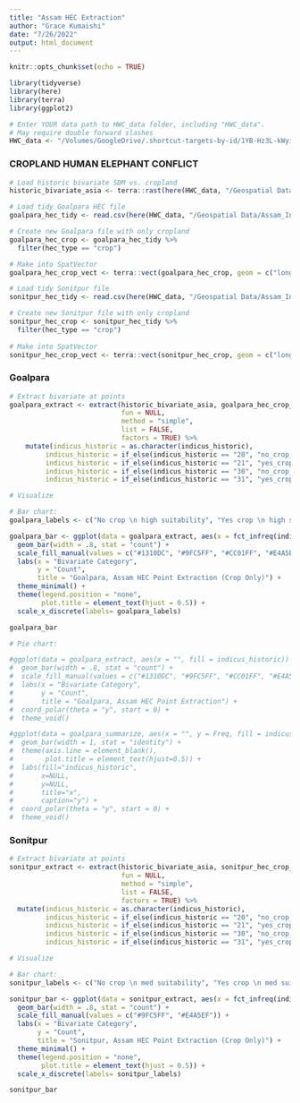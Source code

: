 ```yaml
---
title: "Assam HEC Extraction"
author: "Grace Kumaishi"
date: "7/26/2022"
output: html_document
---
```


```r
knitr::opts_chunk$set(echo = TRUE)

library(tidyverse)
library(here)
library(terra)
library(ggplot2)

# Enter YOUR data path to HWC_data folder, including "HWC_data". 
# May require double forward slashes
HWC_data <- "/Volumes/GoogleDrive/.shortcut-targets-by-id/1YB-Hz3L-kWyiZMg2UM89GQkvqXyZUW1H/HWC_data" 
```

### CROPLAND HUMAN ELEPHANT CONFLICT ###

```r
# Load historic bivariate SDM vs. cropland
historic_bivariate_asia <- terra::rast(here(HWC_data, "/Geospatial Data/baseline_bivariate_indomalaya.tif")) # Already SpatRaster

# Load tidy Goalpara HEC file
goalpara_hec_tidy <- read.csv(here(HWC_data, "/Geospatial Data/Assam_India/Goalpara_HEC_tidy.csv"))

# Create new Goalpara file with only cropland
goalpara_hec_crop <- goalpara_hec_tidy %>% 
  filter(hec_type == "crop")

# Make into SpatVector
goalpara_hec_crop_vect <- terra::vect(goalpara_hec_crop, geom = c("longitude", "latitude"), crs = 4326)

# Load tidy Sonitpur file
sonitpur_hec_tidy <- read.csv(here(HWC_data, "/Geospatial Data/Assam_India/Sonitpur_HEC_tidy.csv"))

# Create new Sonitpur file with only cropland
sonitpur_hec_crop <- sonitpur_hec_tidy %>% 
  filter(hec_type == "crop")
 
# Make into SpatVector
sonitpur_hec_crop_vect <- terra::vect(sonitpur_hec_crop, geom = c("longitude", "latitude"), crs = 4326)
```

### Goalpara ###

```r
# Extract bivariate at points
goalpara_extract <- extract(historic_bivariate_asia, goalpara_hec_crop_vect, 
                            fun = NULL, 
                            method = "simple",
                            list = FALSE,
                            factors = TRUE) %>% 
    mutate(indicus_historic = as.character(indicus_historic),
         indicus_historic = if_else(indicus_historic == "20", "no_crop_med", indicus_historic),
         indicus_historic = if_else(indicus_historic == "21", "yes_crop_med", indicus_historic),
         indicus_historic = if_else(indicus_historic == "30", "no_crop_high", indicus_historic),
         indicus_historic = if_else(indicus_historic == "31", "yes_crop_high", indicus_historic))
```

```r
# Visualize

# Bar chart:
goalpara_labels <- c("No crop \n high suitability", "Yes crop \n high suitability", "No crop \n med suitability", "Yes crop \n med suitability")

goalpara_bar <- ggplot(data = goalpara_extract, aes(x = fct_infreq(indicus_historic), fill = indicus_historic)) +
  geom_bar(width = .8, stat = "count") +
  scale_fill_manual(values = c("#1310DC", "#9FC5FF", "#CC01FF", "#E4A5EF")) +
  labs(x = "Bivariate Category",
       y = "Count",
       title = "Goalpara, Assam HEC Point Extraction (Crop Only)") +
  theme_minimal() +
  theme(legend.position = "none",
        plot.title = element_text(hjust = 0.5)) +
  scale_x_discrete(labels= goalpara_labels)

goalpara_bar

# Pie chart:

#ggplot(data = goalpara_extract, aes(x = "", fill = indicus_historic)) +
#  geom_bar(width = .8, stat = "count") +
#  scale_fill_manual(values = c("#1310DC", "#9FC5FF", "#CC01FF", "#E4A5EF")) +
#  labs(x = "Bivariate Category",
#       y = "Count",
#       title = "Goalpara, Assam HEC Point Extraction") +
#  coord_polar(theta = "y", start = 0) +
#  theme_void()

#ggplot(data = goalpara_summarize, aes(x = "", y = Freq, fill = indicus_historic)) +
#  geom_bar(width = 1, stat = "identity") +
#  theme(axis.line = element_blank(), 
#        plot.title = element_text(hjust=0.5)) + 
#  labs(fill="indicus_historic", 
#       x=NULL, 
#       y=NULL, 
#       title="x", 
#       caption="y") + 
#  coord_polar(theta = "y", start = 0) +
#  theme_void()
```

### Sonitpur ###

```r
# Extract bivariate at points
sonitpur_extract <- extract(historic_bivariate_asia, sonitpur_hec_crop_vect, 
                            fun = NULL, 
                            method = "simple",
                            list = FALSE,
                            factors = TRUE) %>% 
  mutate(indicus_historic = as.character(indicus_historic),
         indicus_historic = if_else(indicus_historic == "20", "no_crop_med", indicus_historic),
         indicus_historic = if_else(indicus_historic == "21", "yes_crop_med", indicus_historic),
         indicus_historic = if_else(indicus_historic == "30", "no_crop_high", indicus_historic),
         indicus_historic = if_else(indicus_historic == "31", "yes_crop_high", indicus_historic))
```

```r
# Visualize 

# Bar chart:
sonitpur_labels <- c("No crop \n med suitability", "Yes crop \n med suitability")

sonitpur_bar <- ggplot(data = sonitpur_extract, aes(x = fct_infreq(indicus_historic), fill = indicus_historic)) +
  geom_bar(width = .8, stat = "count") +
  scale_fill_manual(values = c("#9FC5FF", "#E4A5EF")) +
  labs(x = "Bivariate Category",
       y = "Count",
       title = "Sonitpur, Assam HEC Point Extraction (Crop Only)") +
  theme_minimal() +
  theme(legend.position = "none",
        plot.title = element_text(hjust = 0.5)) +
  scale_x_discrete(labels= sonitpur_labels)

sonitpur_bar
```





















